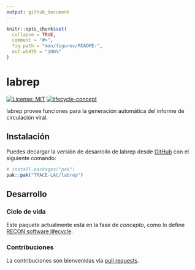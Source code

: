 ```yaml
---
output: github_document
---
```


<!-- README.md is generated from README.Rmd. Please edit that file. -->
<!-- The code to render this README is stored in .github/workflows/render-readme.yaml -->
<!-- Variables marked with double curly braces will be transformed beforehand: -->
<!-- `packagename` is extracted from the DESCRIPTION file -->
<!-- `gh_repo` is extracted via a special environment variable in GitHub Actions -->


```r
knitr::opts_chunk$set(
  collapse = TRUE,
  comment = "#>",
  fig.path = "man/figures/README-",
  out.width = "100%"
)
```

# labrep

<!-- badges: start -->
[![License: MIT](https://img.shields.io/badge/License-MIT-yellow.svg)](https://opensource.org/license/mit/)
[![lifecycle-concept](https://raw.githubusercontent.com/reconverse/reconverse.github.io/master/images/badge-concept.svg)](https://www.reconverse.org/lifecycle.html#concept) 
<!-- badges: end -->

labrep provee funciones para la generación automática del informe de
circulación viral.

## Instalación

Puedes decargar la versión de desarrollo de labrep desde
[GitHub](https://github.com/TRACE-LAC/labrep) con el siguiente comando:

``` r
# install.packages("pak")
pak::pak("TRACE-LAC/labrep")
```
## Desarrollo

### Ciclo de vida

Este paquete actualmente está en la fase de *concepto*, como lo define 
[RECON software lifecycle](https://www.reconverse.org/lifecycle.html).

### Contribuciones

La contribuciones son bienvenidas vía [pull requests](https://github.com/TRACE-LAC/labrep/pulls).
